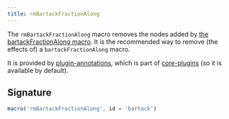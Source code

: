```yaml
---
title: rmBartackFractionAlong
---
```


The `rmBartackFractionAlong` macro removes the nodes added by [the bartackFractionAlong macro](/reference/macros/bartackfractionalong).
It is the recommended way to remove (the effects of) a `bartackFractionAlong` macro.

It is provided by [plugin-annotations](/reference/plugins/annotations), which is
part of [core-plugins](/reference/plugins/core) (so it is available by default).

## Signature

```js
macro('rmBartackFractionAlong', id = 'bartack')
```
